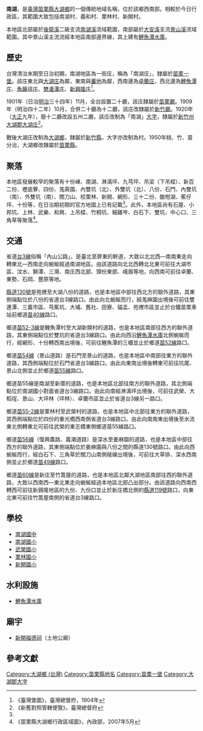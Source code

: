 {{noteTA　
|1 = zh-cn:庄; zh-hk:庄; zh-tw:庄;
}}
'''南湖'''，是[[臺灣|臺灣]][[苗栗縣|苗栗縣]][[大湖鄉_(台灣)|大湖鄉]]的一個傳統地域名稱，位於該鄉西南部。相較於今日行政區，其範圍大致包括南湖村、義和村、栗林村、新開村。

本地區北部屬於[[後龍溪|後龍溪]]二級支流[[南湖溪|南湖溪]]流域範圍，南部屬於[[大安溪|大安溪]]支流[[景山溪|景山溪]]流域範圍。其中景山溪主流流經本地區南部邊界線，其上建有[[鯉魚潭水庫|鯉魚潭水庫]]。

==歷史==
台灣清治末期至日治初期，南湖地區為一街庄，稱為「南湖庄」，隸屬於[[苗栗一堡|苗栗一堡]]。該庄東北與[[大湖_(苗栗縣大字)|大湖庄]]為鄰，東南與[[蕃地_(大湖郡)|蕃地]]為鄰，西南邊為[[卓蘭_(大字)|卓蘭庄]]，西北邊為[[鯉魚潭庄|鯉魚潭庄]]、[[魚藤坪庄|魚藤坪庄]]、[[雙連潭_(苗栗縣)|雙連潭庄]]、[[新鷄隆庄|新鷄隆庄]]<ref name="臺灣堡圖">《臺灣堡圖》，臺灣總督府，1904年</ref>。

1901年（日治[[明治|明治]]三十四年）11月，全台設置二十廳，該庄隸屬於[[苗栗廳|苗栗廳]]。1909年（明治四十二年）10月，合併二十廳為十二廳，該庄改隸屬於[[新竹廳|新竹廳]]。1920年（[[大正|大正]]九年），廢十二廳改設五州二廳，該庄改制為「南湖」[[大字|大字]]，隸屬於[[新竹州|新竹州]][[大湖郡|大湖郡]][[大湖庄|大湖庄]]<ref>《新舊對照管轄便覽》，臺灣總督府</ref>。

戰後大湖庄改制為[[大湖鄉_(台灣)|大湖鄉]]，隸屬於[[新竹縣|新竹縣]]，大字亦改制為村。1950年桃、竹、苗分治，大湖鄉改隸屬於[[苗栗縣|苗栗縣]]。

==聚落==
本地區發展較早的聚落有十份崠、南湖、淋漓坪、九芎坪、吊梁（下吊樑）、新百二份、壢底藔、四份、羗蔴園、內雙坑（北）、外雙坑（北）、八份、石門、內雙坑（南）、外雙坑（南）、關刀山、校栗林、新開、網形、三十二份、酸柑湖、蕉仔坪、十份等，在日治期初期的官方地圖上已有記載<ref name="臺灣堡圖"/>。此外，本地區尚有石屋、小邦坑、上林、武樂、和興、上吊樑、竹桐坑、細雞岑、白石下、雙坑、中心口、三角草等聚落<ref>《苗栗縣大湖鄉行政區域圖》，內政部，2007年5月</ref>。

==交通==
省道[[台3線|台3線]]俗稱「內山公路」，是臺北至屏東的幹道，大致以北北西—南南東走向轉東北—西南走向蜿蜒經過南湖地區。由該道路向北北西轉北北東可前往大湖市區、汶水、獅潭、三灣、南庄西北部、頭份東部、峨眉等地，向西南可前往卓蘭、東勢、石岡、豐原等地。

[[縣道130號|縣道130號]]是苑裡至大湖八份的道路，也是本地區中部往西北方的聯外道路，其東側端點位於八份的省道台3線路口。由此向北蜿蜒而行，經羗麻園出境後可前往雙連潭、三義市區、芎蕉坑、大埔、舊社、田寮、貓盂、苑裡市區並止於台鐵苗栗車站前鄉道[[苗40線|苗40線]]路口。

鄉道[[苗52-3線|苗52-3線]]是鯉魚潭村至大湖新開村的道路，也是本地區南部往西方的聯外道路，其東側端點位於雙坑的省道台3線路口。由此向西沿[[鯉魚潭水庫|鯉魚潭水庫]]北側蜿蜒而行，經網形、十份轉西南出境後，可前往鯉魚潭的三櫃並止於鄉道[[苗52線|苗52線]]路口。

鄉道[[苗54線|苗54線]]（景山道路）是石門至景山的道路，也是本地區中南部往東方的聯外道路，其西側端點位於石門省道台3線路口。由此向東南出境後轉東可前往坑尾、景山北側並止於鄉道[[苗55線|苗55線]]路口。

鄉道苗55線是南湖至新厝的道路，也是本地區北部往南方的聯外道路，其北側端點位於南湖國小對面省道台3線路口。由此向南經淋漓坪出境後，可前往武榮、大稻埕、景山、大坪林（坪林）、卓蘭市區並止於省道台3線另一路口。

鄉道[[苗55-2線|苗55-2線]]是栗林村至武榮村的道路，也是本地區中北部往東方的聯外道路，其西側端點位於四份的重光橋西南側省道台3線路口。由此向南南東出境後至水流東北側轉東北可前往武榮的東志橋東側鄉道苗55線路口。

鄉道[[苗56線|苗56線]]（復興農路、義潮道路）是深水至姜麻園的道路，也是本地區中部往西方的聯外道路，其東側端點位於姜麻園與八份之間的縣道130號路口。由此向西蜿蜒而行，經白石下、三角草於關刀山南側稜線出境後，可前往大草排、深水西南側並止於鄉道[[苗49線|苗49線]]路口。

鄉道[[苗60線|苗60線]]是新庄至竹篙屋的道路，也是本地區北鄰大湖地區南部往西的聯外道路，大致以西南西—東北東走向蜿蜒經過本地區北部凸出部分。由該道路向西南西轉西可前往新鷄隆地區的九份、九份口並止於新庄橋北側的[[縣道119號|縣道119號]]路口，向東北東可前往竹篙屋南側的省道台3線路口。

==學校==
*[[南湖國中|南湖國中]]
*[[南湖國小|南湖國小]]
*[[武榮國小|武榮國小]]
*[[栗林國小|栗林國小]]
*[[新開國小|新開國小]]

==水利設施==
*[[鯉魚潭水庫|鯉魚潭水庫]]

==廟宇==
*[[新開福德祠|新開福德祠]]（土地公廟）

==參考文獻==
{{reflist}}

{{大湖郡}}

[[Category:大湖鄉_(台灣)|Category:大湖鄉 (台灣)]]
[[Category:苗栗縣地名|Category:苗栗縣地名]]
[[Category:苗栗一堡|Category:苗栗一堡]]
[[Category:大湖郡大字|Category:大湖郡大字]]